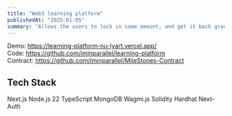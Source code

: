 ```yaml
---
title: "Web3 learning platform"
publishedAt: "2025-01-05"
summary: "Allows the users to lock in some amount, and get it back gradually as they complete the course milestones"
---
```


Demo: https://learning-platform-nu-lyart.vercel.app/ <br/>
Code: https://github.com/iminparallel/learning-platform <br/>
Contract: https://github.com/iminparallel/MileStones-Contract

## Tech Stack

Next.js
Node.js 22
TypeScript
MongoDB
Wagmi.js
Solidity
Hardhat
Next-Auth
